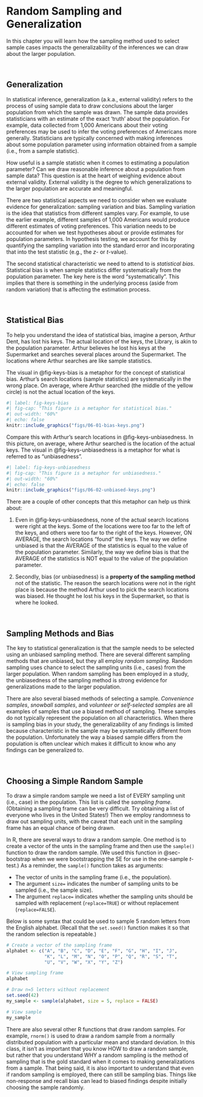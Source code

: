 # Random Sampling and Generalization {#sec-generalization}

In this chapter you will learn how the sampling method used to select sample cases impacts the generalizability of the inferences we can draw about the larger population. 

<br />


## Generalization

In statistical inference, generalization (a.k.a., external validity) refers to the process of using sample data to draw conclusions about the larger population from which the sample was drawn. The sample data provides statisticians with an estimate of the exact 'truth' about the population. For example, data collected from 1,000 Americans about their voting preferences may be used to infer the voting preferences of Americans more generally. Statisticians are typically concerned with making inferences about some population parameter using information obtained from a sample (i.e., from a sample statistic).

How useful is a sample statistic when it comes to estimating a population parameter? Can we draw reasonable inference about a population from sample data? This question is at the heart of weighing evidence about external validity. External validity is the degree to which generalizations to the larger population are accurate and meaningful.

There are two statistical aspects we need to consider when we evaluate evidence for generalization: sampling variation and bias. Sampling variation is the idea that statistics from different samples vary. For example, to use the earlier example, different samples of 1,000 Americans would produce different estimates of voting preferences. This variation needs to be accounted for when we test hypotheses about or provide estimates for population parameters. In hypothesis testing, we account for this by quantifying the sampling variation into the standard error and incorporating that into the test statistic (e.g., the *z*- or *t*-value).

The second statistical characteristic we need to attend to is *statistical bias*. Statistical bias is when sample statistics differ systematically from the population parameter. The key here is the word "systematically". This implies that there is something in the underlying process (aside from random variation) that is affecting the estimation process.

<br />


## Statistical Bias

To help you understand the idea of statistical bias, imagine a person, Arthur Dent, has lost his keys. The actual location of the keys, the Library, is akin to the population parameter. Arthur believes he lost his keys at the Supermarket and searches several places around the Supermarket. The locations where Arthur searches are like sample statistics.

The visual in @fig-keys-bias is a metaphor for the concept of statistical bias. Arthur's search locations (sample statistics) are systematically in the wrong place. On average, where Arthur searched (the middle of the yellow circle) is not the actual location of the keys.


```r
#| label: fig-keys-bias
#| fig-cap: "This figure is a metaphor for statistical bias."
#| out-width: "60%"
#| echo: false
knitr::include_graphics("figs/06-01-bias-keys.png")
```

Compare this with Arthur's search locations in @fig-keys-unbiasedness. In this picture, on average, where Arthur searched is the location of the actual keys. The visual in @fig-keys-unbiasedness is a metaphor for what is referred to as "unbiasedness". 


```r
#| label: fig-keys-unbiasedness
#| fig-cap: "This figure is a metaphor for unbiasedness."
#| out-width: "60%"
#| echo: false
knitr::include_graphics("figs/06-02-unbiased-keys.png")
```

There are a couple of other concepts that this metaphor can help us think about:

1. Even in @fig-keys-unbiasedness, none of the actual search locations were right at the keys. Some of the locations were too far to the left of the keys, and others were too far to the right of the keys. However, ON AVERAGE, the search locations "found" the keys. The way we define unbiased is that the AVERAGE of the statistics is equal to the value of the population parameter. Similarly, the way we define bias is that the AVERAGE of the statistics is NOT equal to the value of the population parameter.

2. Secondly, bias (or unbiasedness) is a **property of the sampling method** not of the statistic. The reason the search locations were not in the right place is because the method Arthur used to pick the search locations was biased. He thought he lost his keys in the Supermarket, so that is where he looked.

<br />


## Sampling Methods and Bias

The key to statistical generalization is that the sample needs to be selected using an unbiased sampling method. There are several different sampling methods that are unbiased, but they all employ *random sampling*. Random sampling uses chance to select the sampling units (i.e., cases) from the larger population. When random sampling has been employed in a study, the unbiasedness of the sampling method is strong evidence for generalizations made to the larger population.

There are also several biased methods of selecting a sample. *Convenience samples*, *snowball samples*, and *volunteer or self-selected samples* are all examples of samples that use a biased method of sampling. These samples do not typically represent the population on all characteristics. When there is sampling bias in your study, the generalizability of any findings is limited because characteristic in the sample may be systematically different from the population. Unfortunately the way a biased sample differs from the population is often unclear which makes it difficult to know who any findings can be generalized to. 


<br />


## Choosing a Simple Random Sample

To draw a simple random sample we need a list of EVERY sampling unit (i.e., case) in the population. This list is called the *sampling frame*. (Obtaining a sampling frame can be very difficult. Try obtaining a list of everyone who lives in the United States!) Then we employ randomness to draw out sampling units, with the caveat that each unit in the sampling frame has an equal chance of being drawn.

In R, there are several ways to draw a random sample. One method is to create a vector of the unts in the sampling frame and then use the `sample()` function to draw the random sample. (We used this function in @sec-bootstrap when we were bootstrapping the SE for use in the one-sample *t*-test.) As a reminder, the `sample()` function takes as arguments:

- The vector of units in the sampling frame (i.e., the population).
- The argument `size=` indicates the number of sampling units to be sampled (i.e., the sample size).
- The argument `replace=` indicates whether the sampling units should be sampled with replacement (`replace=TRUE`) or without replacement (`replace=FALSE`).

Below is some syntax that could be used to sample 5 random letters from the English alphabet. (Recall that the `set.seed()` function makes it so that the random selection is repeatable.)

```r
# Create a vector of the sampling frame
alphabet <- c("A", "B", "C", "D", "E", "F", "G", "H", "I", "J", 
              "K", "L", "M", "N", "O", "P", "Q", "R", "S", "T", 
              "U", "V", "W", "X", "Y", "Z")

# View sampling frame
alphabet

# Draw n=5 letters without replacement
set.seed(42)
my_sample <- sample(alphabet, size = 5, replace = FALSE) 

# View sample
my_sample
```

There are also several other R functions that draw random samples. For example, `rnorm()` is used to draw a random sample from a normally distributed population with a particular mean and standard deviation. In this class, it isn't as important that you know HOW to draw a random sample, but rather that you understand WHY a random sampling is the method of sampling that is the gold standard when it comes to making generalizations from a sample. That being said, it is also important to understand that even if random sampling is employed, there can still be sampling bias. Things like non-response and recall bias can lead to biased findings despite initially choosing the sample randomly.




<!-- ## References -->

